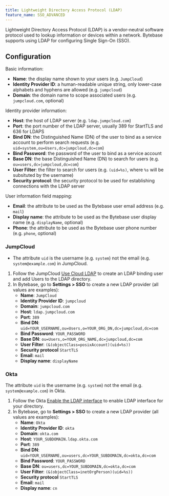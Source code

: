 ```yaml
---
title: Lightweight Directory Access Protocol (LDAP)
feature_name: SSO_ADVANCED
---
```


Lightweight Directory Access Protocol (LDAP) is a vendor-neutral software protocol used to lookup information or devices within a network. Bytebase supports using LDAP for configuring Single Sign-On (SSO).

## Configuration

Basic information:

- **Name**: the display name shown to your users (e.g. `JumpCloud`)
- **Identity Provider ID**: a human-readable unique string, only lower-case alphabets and hyphens are allowed (e.g. `jumpcloud`)
- **Domain**: the domain name to scope associated users (e.g. `jumpcloud.com`, optional)

Identity provider information:

- **Host**: the host of LDAP server (e.g. `ldap.jumpcloud.com`)
- **Port**: the port number of the LDAP server, usually 389 for StartTLS and 636 for LDAPS
- **Bind DN**: the Distinguished Name (DN) of the user to bind as a service account to perform search requests (e.g. `uid=system,ou=Users,dc=jumpcloud,dc=com`)
- **Bind Password**: the password of the user to bind as a service account
- **Base DN**: the base Distinguished Name (DN) to search for users (e.g. `ou=users,dc=jumpcloud,dc=com`)
- **User Filter**: the filter to search for users (e.g. `(uid=%s)`, where `%s` will be subsituted by the username)
- **Security protocol**: the security protocol to be used for establishing connections with the LDAP server

User information field mapping:

- **Email**: the attribute to be used as the Bytebase user email address (e.g. `mail`)
- **Display name**: the attribute to be used as the Bytebase user display name (e.g. `displayName`, optional)
- **Phone**: the attribute to be used as the Bytebase user phone number (e.g. `phone`, optional)

### JumpCloud

<HintBlock type="info">

- The attribute `uid` is the username (e.g. `system`) not the email (e.g. `system@example.com`) in JumpCloud.

</HintBlock>

1. Follow the JumpCloud [Use Cloud LDAP](https://jumpcloud.com/support/use-cloud-ldap) to create an LDAP binding user and add Users to the LDAP directory.
1. In Bytebase, go to **Settings > SSO** to create a new LDAP provider (all values are examples):
   - **Name**: `JumpCloud`
   - **Identity Provider ID**: `jumpcloud`
   - **Domain**: `jumpcloud.com`
   - **Host**: `ldap.jumpcloud.com`
   - **Port**: `389`
   - **Bind DN**: `uid=YOUR_USERNAME,ou=Users,o=YOUR_ORG_DN,dc=jumpcloud,dc=com`
   - **Bind Password**: `YOUR_PASSWORD`
   - **Base DN**: `ou=Users,o=YOUR_ORG_NAME,dc=jumpcloud,dc=com`
   - **User Filter**: `(&(objectClass=posixAccount)(uid=%s))`
   - **Security protocol** `StartTLS`
   - **Email**: `mail`
   - **Display name**: `displayName`

### Okta

<HintBlock type="info">

The attribute `uid` is the username (e.g. `system`) not the email (e.g. `system@example.com`) in Okta.

</HintBlock>

1. Follow the Okta [Enable the LDAP interface](https://help.okta.com/en-us/Content/Topics/Directory/LDAP-interface-enable.htm) to enable LDAP interface for your directory.
1. In Bytebase, go to **Settings > SSO** to create a new LDAP provider (all values are examples):
   - **Name**: `Okta`
   - **Identity Provider ID**: `okta`
   - **Domain**: `okta.com`
   - **Host**: `YOUR_SUBDOMAIN.ldap.okta.com`
   - **Port**: `389`
   - **Bind DN**: `uid=YOUR_USERNAME,ou=users,dc=YOUR_SUBDOMAIN,dc=okta,dc=com`
   - **Bind Password**: `YOUR_PASSWORD`
   - **Base DN**: `ou=users,dc=YOUR_SUBDOMAIN,dc=okta,dc=com`
   - **User Filter**: `(&(objectClass=inetOrgPerson)(uid=%s))`
   - **Security protocol** `StartTLS`
   - **Email**: `mail`
   - **Display name**: `cn`
